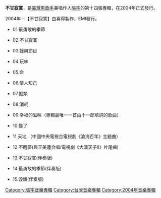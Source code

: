 {{Album infobox | 
|  Name          = 不甘寂寞
|  Type          = [[專輯|專輯]]
|  Artist        = [[張宇|張宇]]
|  Cover         = 
|  Recorded      = 2003-2004年
|  Background    = 
|  Released      = 2004年3月
|  Genre         = 國語流行
|  Label         = [[科藝百代|科藝百代]]
|  Number        = 
|  Length        =
|  Producer      = 張宇
|  Reviews       =
|  Last album    = [[大丈夫_(張宇專輯)|大丈夫]] <br /> (2003年)
|  This album    = '''不甘寂寞'''<br /> (2004年)
|  Next album    = [[男人的好|男人的好]]<br /> (2005年)
}}

'''不甘寂寞'''，是[[臺灣|臺灣]][[男歌手|男歌手]]兼唱作人[[張宇|張宇]]的第十四張專輯，在2004年正式發行。

2004年－【不甘寂寞】由喜得製作，EMI發行。
*01.最勇敢的季節   
   
*02.不甘寂寞   
   
*03.餘興節目   
   
*04.玩味   
   
*05.命   
   
*06.情人知己   
   
*07.毀類   
   
*08.消耗   
   
*09.幸福的滋味（專輯裏唯一一首由十一郎填詞的歌曲）   
   
*10.變了   
   
*11.天地 （中國中央電視台電視劇《滄海百年》主題曲）
   
*12.不醒夢(與王美蓮合唱/電視劇《大漢天子II》片尾曲)   
   
*13.不甘寂寞(伴奏版)   
   
*14.最勇敢的季節(伴奏版)   
   
*15.毀類(伴奏版) 

[[Category:張宇音樂專輯|Category:張宇音樂專輯]]

[[Category:台灣音樂專輯|Category:台灣音樂專輯]]
[[Category:2004年音樂專輯|Category:2004年音樂專輯]]